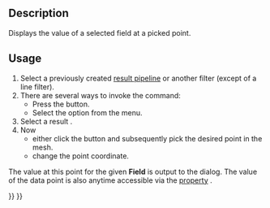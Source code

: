 <languages/>
<translate>

<!--T:4-->
{{Docnav
|[[FEM_PostFilterLinearizedStresses|Stress Linearization Plot]]
|[[FEM_PostFilterCalculator|Calculator Filter]]
|[[FEM_Workbench|FEM]]
|IconL=FEM_PostFilterLinearizedStresses.svg
|IconR=FEM_PostFilterCalculator.svg
|IconC=Workbench_FEM.svg
}}

<!--T:1-->
{{GuiCommand
|Name=FEM PostFilterDataAtPoint
|MenuLocation=Results → Data at Point Clip Filter
|Workbenches=[[FEM_Workbench|FEM]]
|SeeAlso=[[FEM_PostPipelineFromResult|FEM Result pipeline]], [[FEM_tutorial|FEM tutorial]]
}}

==Description== <!--T:6-->

<!--T:2-->
Displays the value of a selected field at a picked point.

==Usage== <!--T:7-->

<!--T:3-->
# Select a previously created [[FEM_PostPipelineFromResult|result pipeline]] or another filter (except of a line filter).
# There are several ways to invoke the command:
#* Press the {{Button|[[Image:FEM_PostFilterDataAtPoint.svg|16px]] [[FEM_PostFilterDataAtPoint|Data at Point Clip Filter]]}} button.
#* Select the {{MenuCommand|Results → [[Image:FEM_PostFilterDataAtPoint.svg|16px]] Data at Point Clip Filter}} option from the menu.
# Select a result {{MenuCommand|Field}}.
# Now
#* either click the {{Button|Select Point}} button and subsequently pick the desired point in the mesh.
#* change the point coordinate.

<!--T:8-->
The value at this point for the given '''Field''' is output to the dialog. The value of the data point is also anytime accessible via the [[Property_editor|property]] {{PropertyData|Point Data}}.


<!--T:5-->
{{Docnav
|[[FEM_PostFilterLinearizedStresses|Stress Linearization Plot]]
|[[FEM_PostFilterCalculator|Calculator Filter]]
|[[FEM_Workbench|FEM]]
|IconL=FEM_PostFilterLinearizedStresses.svg
|IconR=FEM_PostFilterCalculator.svg
|IconC=Workbench_FEM.svg
}}

</translate>
{{FEM Tools navi{{#translation:}}}}
{{Userdocnavi{{#translation:}}}}
